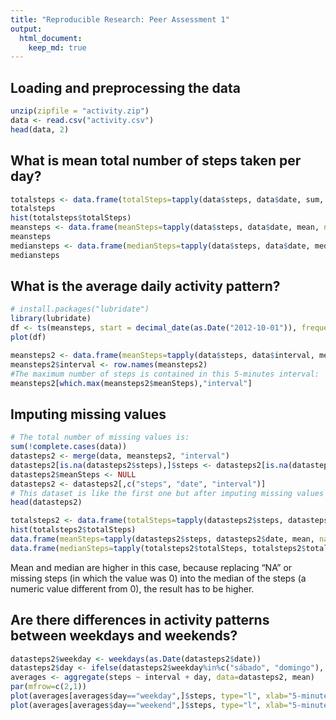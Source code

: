 ```yaml
---
title: "Reproducible Research: Peer Assessment 1"
output: 
  html_document:
    keep_md: true
---
```



## Loading and preprocessing the data
```r
unzip(zipfile = "activity.zip")
data <- read.csv("activity.csv")
head(data, 2)
```

## What is mean total number of steps taken per day?
```r
totalsteps <- data.frame(totalSteps=tapply(data$steps, data$date, sum, na.rm=TRUE))
totalsteps
hist(totalsteps$totalSteps)
meansteps <- data.frame(meanSteps=tapply(data$steps, data$date, mean, na.rm=TRUE))
meansteps
mediansteps <- data.frame(medianSteps=tapply(data$steps, data$date, median, na.rm=TRUE))
mediansteps
```

## What is the average daily activity pattern?
```r
# install.packages("lubridate")
library(lubridate)
df <- ts(meansteps, start = decimal_date(as.Date("2012-10-01")), frequency = 365)
plot(df)

meansteps2 <- data.frame(meanSteps=tapply(data$steps, data$interval, mean, na.rm=TRUE))
meansteps2$interval <- row.names(meansteps2)
#The maximum number of steps is contained in this 5-minutes interval:
meansteps2[which.max(meansteps2$meanSteps),"interval"]
```

## Imputing missing values
```r
# The total number of missing values is:
sum(!complete.cases(data))
datasteps2 <- merge(data, meansteps2, "interval")
datasteps2[is.na(datasteps2$steps),]$steps <- datasteps2[is.na(datasteps2$steps),]$meanSteps
datasteps2$meanSteps <- NULL
datasteps2 <- datasteps2[,c("steps", "date", "interval")]
# This dataset is like the first one but after imputing missing values by the mean (interval):
head(datasteps2)

totalsteps2 <- data.frame(totalSteps=tapply(datasteps2$steps, datasteps2$date, sum, na.rm=TRUE))
hist(totalsteps2$totalSteps)
data.frame(meanSteps=tapply(datasteps2$steps, datasteps2$date, mean, na.rm=TRUE))
data.frame(medianSteps=tapply(totalsteps2$totalSteps, totalsteps2$totalSteps, median, na.rm=TRUE))
```
Mean and median are higher in this case, because replacing "NA" or missing steps (in which the value was 0) into the median of the steps (a numeric value different from 0), the result has to be higher.

## Are there differences in activity patterns between weekdays and weekends?
```r
datasteps2$weekday <- weekdays(as.Date(datasteps2$date))
datasteps2$day <- ifelse(datasteps2$weekday%in%c("sábado", "domingo"), "weekend", "weekday" )
averages <- aggregate(steps ~ interval + day, data=datasteps2, mean)
par(mfrow=c(2,1))
plot(averages[averages$day=="weekday",]$steps, type="l", xlab="5-minute interval", ylab="Number of steps", main="weekday")
plot(averages[averages$day=="weekend",]$steps, type="l", xlab="5-minute interval", ylab="Number of steps", main="weekend")

```